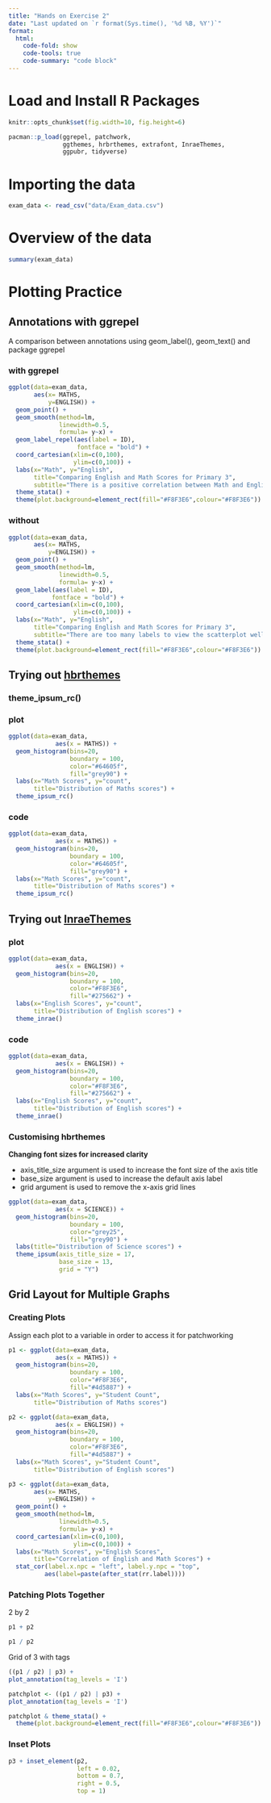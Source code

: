 ```yaml
---
title: "Hands on Exercise 2"
date: "Last updated on `r format(Sys.time(), '%d %B, %Y')`"
format:
  html:
    code-fold: show
    code-tools: true
    code-summary: "code block"
---
```


# Load and Install R Packages

```r
knitr::opts_chunk$set(fig.width=10, fig.height=6) 
```

```r
pacman::p_load(ggrepel, patchwork, 
               ggthemes, hrbrthemes, extrafont, InraeThemes,
               ggpubr, tidyverse) 
```

# Importing the data

```r
exam_data <- read_csv("data/Exam_data.csv")
```

# Overview of the data

```r
summary(exam_data)
```

# Plotting Practice

## Annotations with ggrepel

A comparison between annotations using geom_label(), geom_text() and package ggrepel

::: panel-tabset
### with ggrepel

```r
ggplot(data=exam_data, 
       aes(x= MATHS, 
           y=ENGLISH)) +
  geom_point() +
  geom_smooth(method=lm, 
              linewidth=0.5,
              formula= y~x) +  
  geom_label_repel(aes(label = ID), 
                   fontface = "bold") +
  coord_cartesian(xlim=c(0,100),
                  ylim=c(0,100)) +
  labs(x="Math", y="English",
       title="Comparing English and Math Scores for Primary 3",
       subtitle="There is a positive correlation between Math and English scores") +
  theme_stata() + 
  theme(plot.background=element_rect(fill="#F8F3E6",colour="#F8F3E6"))
```

### without

```r
ggplot(data=exam_data, 
       aes(x= MATHS, 
           y=ENGLISH)) +
  geom_point() +
  geom_smooth(method=lm, 
              linewidth=0.5,
              formula= y~x) +  
  geom_label(aes(label = ID), 
            fontface = "bold") +
  coord_cartesian(xlim=c(0,100),
                  ylim=c(0,100)) +
  labs(x="Math", y="English",
       title="Comparing English and Math Scores for Primary 3",
       subtitle="There are too many labels to view the scatterplot well") +
  theme_stata() +
  theme(plot.background=element_rect(fill="#F8F3E6",colour="#F8F3E6"))
```
:::

## Trying out [hbrthemes](https://cinc.rud.is/web/packages/hrbrthemes/)

### theme_ipsum_rc()

::: panel-tabset
### plot
```r
ggplot(data=exam_data, 
             aes(x = MATHS)) +
  geom_histogram(bins=20, 
                 boundary = 100,
                 color="#64605f", 
                 fill="grey90") +
  labs(x="Math Scores", y="count",
       title="Distribution of Maths scores") +
  theme_ipsum_rc()
```

### code

```r
ggplot(data=exam_data, 
             aes(x = MATHS)) +
  geom_histogram(bins=20, 
                 boundary = 100,
                 color="#64605f", 
                 fill="grey90") +
  labs(x="Math Scores", y="count",
       title="Distribution of Maths scores") +
  theme_ipsum_rc()
```
:::

## Trying out [InraeThemes](https://github.com/davidcarayon/InraeThemes)

::: panel-tabset

### plot
```r
ggplot(data=exam_data, 
             aes(x = ENGLISH)) +
  geom_histogram(bins=20, 
                 boundary = 100,
                 color="#F8F3E6",
                 fill="#275662") +
  labs(x="English Scores", y="count",
       title="Distribution of English scores") +
  theme_inrae()
```

### code
```r
ggplot(data=exam_data, 
             aes(x = ENGLISH)) +
  geom_histogram(bins=20, 
                 boundary = 100,
                 color="#F8F3E6",
                 fill="#275662") +
  labs(x="English Scores", y="count",
       title="Distribution of English scores") +
  theme_inrae()
```
:::

### Customising hbrthemes

:::: {.focusbox .focus data-latex="focus"}
**Changing font sizes for increased clarity**

* axis_title_size argument is used to increase the font size of the axis title
* base_size argument is used to increase the default axis label
* grid argument is used to remove the x-axis grid lines
:::

```r
ggplot(data=exam_data, 
             aes(x = SCIENCE)) +
  geom_histogram(bins=20, 
                 boundary = 100,
                 color="grey25", 
                 fill="grey90") +
  labs(title="Distribution of Science scores") +
  theme_ipsum(axis_title_size = 17,
              base_size = 13,
              grid = "Y")
```

## Grid Layout for Multiple Graphs

### Creating Plots 

:::: {.solvebox .solve data-latex="solve"}
Assign each plot to a variable in order to access it for patchworking
::::

```r
p1 <- ggplot(data=exam_data, 
             aes(x = MATHS)) +
  geom_histogram(bins=20, 
                 boundary = 100,
                 color="#F8F3E6", 
                 fill="#4d5887") +
  labs(x="Math Scores", y="Student Count",
       title="Distribution of Maths scores")
```

```r
p2 <- ggplot(data=exam_data, 
             aes(x = ENGLISH)) +
  geom_histogram(bins=20, 
                 boundary = 100,
                 color="#F8F3E6", 
                 fill="#4d5887") +
  labs(x="Math Scores", y="Student Count",
       title="Distribution of English scores")

```

```r
p3 <- ggplot(data=exam_data, 
       aes(x= MATHS, 
           y=ENGLISH)) +
  geom_point() +
  geom_smooth(method=lm, 
              linewidth=0.5,
              formula= y~x) +  
  coord_cartesian(xlim=c(0,100),
                  ylim=c(0,100)) +
  labs(x="Math Scores", y="English Scores",
       title="Correlation of English and Math Scores") +
  stat_cor(label.x.npc = "left", label.y.npc = "top",
          aes(label=paste(after_stat(rr.label))))

```

### Patching Plots Together

2 by 2

```r
p1 + p2
```

```r
p1 / p2
```

Grid of 3 with tags

```r
((p1 / p2) | p3) +
plot_annotation(tag_levels = 'I')
```

```r
patchplot <- ((p1 / p2) | p3) +
plot_annotation(tag_levels = 'I')

patchplot & theme_stata() +
  theme(plot.background=element_rect(fill="#F8F3E6",colour="#F8F3E6"))
```

### Inset Plots

```r
p3 + inset_element(p2, 
                   left = 0.02, 
                   bottom = 0.7, 
                   right = 0.5, 
                   top = 1)
```
